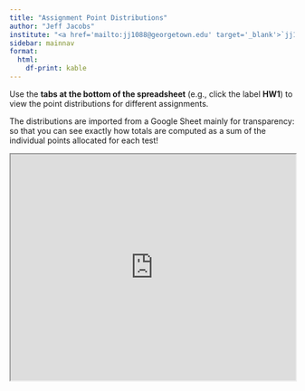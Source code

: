 ```yaml
---
title: "Assignment Point Distributions"
author: "Jeff Jacobs"
institute: "<a href='mailto:jj1088@georgetown.edu' target='_blank'>`jj1088@georgetown.edu`</a>"
sidebar: mainnav
format:
  html:
    df-print: kable
---
```


Use the **tabs at the bottom of the spreadsheet** (e.g., click the label **HW1**) to view the point distributions for different assignments.

The distributions are imported from a Google Sheet mainly for transparency: so that you can see exactly how totals are computed as a sum of the individual points allocated for each test!

```{=html}
<iframe src="https://docs.google.com/spreadsheets/d/e/2PACX-1vQWs7NZn1S7KM9ll42EDxOeKn3FdXPFhK1mQynjbT2QguOQu6o0NOnQUJgn38m_uRlkPONbhDfnLBpw/pubhtml?widget=true&amp;headers=false" width="100%" height="400"></iframe>
```